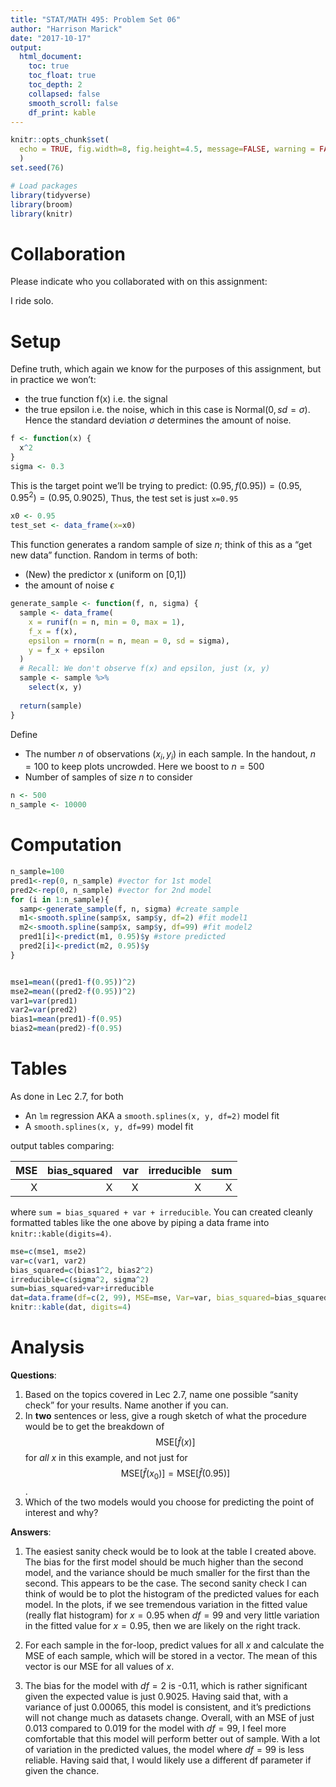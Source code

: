 ```yaml
---
title: "STAT/MATH 495: Problem Set 06"
author: "Harrison Marick"
date: "2017-10-17"
output:
  html_document:
    toc: true
    toc_float: true
    toc_depth: 2
    collapsed: false
    smooth_scroll: false
    df_print: kable
---
```


```r
knitr::opts_chunk$set(
  echo = TRUE, fig.width=8, fig.height=4.5, message=FALSE, warning = FALSE
  )
set.seed(76)

# Load packages
library(tidyverse)
library(broom)
library(knitr)
```





# Collaboration

Please indicate who you collaborated with on this assignment: 

I ride solo. 


# Setup

Define truth, which again we know for the purposes of this assignment, but in
practice we won't:

* the true function f(x) i.e. the signal
* the true epsilon i.e. the noise, which in this case is Normal$(0, sd=\sigma)$.
Hence the standard deviation $\sigma$ determines the amount of noise.

```r
f <- function(x) {
  x^2
}
sigma <- 0.3
```

This is the target point we'll be trying to predict: $(0.95, f(0.95)) = (0.95, 0.95^2) = (0.95, 0.9025)$, Thus, the test set is just `x=0.95`

```r
x0 <- 0.95
test_set <- data_frame(x=x0)
```

This function generates a random sample of size $n$; think of this as a "get new
data" function. Random in terms of both:

* (New) the predictor x (uniform on [0,1])
* the amount of noise $\epsilon$

```r
generate_sample <- function(f, n, sigma) {
  sample <- data_frame(
    x = runif(n = n, min = 0, max = 1),
    f_x = f(x),
    epsilon = rnorm(n = n, mean = 0, sd = sigma),
    y = f_x + epsilon
  )
  # Recall: We don't observe f(x) and epsilon, just (x, y)
  sample <- sample %>% 
    select(x, y)
  
  return(sample)
}
```

Define

* The number $n$ of observations $(x_i, y_i)$ in each sample. In the handout,
$n=100$ to keep plots uncrowded. Here we boost to $n=500$
* Number of samples of size $n$ to consider

```r
n <- 500
n_sample <- 10000
```


# Computation

```r
n_sample=100
pred1<-rep(0, n_sample) #vector for 1st model
pred2<-rep(0, n_sample) #vector for 2nd model
for (i in 1:n_sample){
  samp<-generate_sample(f, n, sigma) #create sample
  m1<-smooth.spline(samp$x, samp$y, df=2) #fit model1
  m2<-smooth.spline(samp$x, samp$y, df=99) #fit model2
  pred1[i]<-predict(m1, 0.95)$y #store predicted
  pred2[i]<-predict(m2, 0.95)$y 
}


mse1=mean((pred1-f(0.95))^2)
mse2=mean((pred2-f(0.95))^2)
var1=var(pred1)
var2=var(pred2)
bias1=mean(pred1)-f(0.95)
bias2=mean(pred2)-f(0.95)
```


# Tables

As done in Lec 2.7, for both

* An `lm` regression AKA a `smooth.splines(x, y, df=2)` model fit 
* A `smooth.splines(x, y, df=99)` model fit 

output tables comparing:

|  MSE| bias_squared|   var| irreducible|   sum|
|----:|------------:|-----:|-----------:|-----:|
|     X|           X  |     X |      X |         X |

where `sum = bias_squared + var + irreducible`. You can created cleanly formatted tables like the one above by piping a data frame into `knitr::kable(digits=4)`.

```r
mse=c(mse1, mse2)
var=c(var1, var2)
bias_squared=c(bias1^2, bias2^2)
irreducible=c(sigma^2, sigma^2)
sum=bias_squared+var+irreducible
dat=data.frame(df=c(2, 99), MSE=mse, Var=var, bias_squared=bias_squared, irreducible=irreducible, sum=sum)
knitr::kable(dat, digits=4)
```


# Analysis

**Questions**:

1. Based on the topics covered in Lec 2.7, name one possible "sanity check" for your results. Name another if you can.
1. In **two** sentences or less, give a rough sketch of what the procedure would
be to get the breakdown of $$\mbox{MSE}\left[\widehat{f}(x)\right]$$ for *all*
$x$ in this example, and not just for $$\mbox{MSE}\left[\widehat{f}(x_0)\right]
= \mbox{MSE}\left[\widehat{f}(0.95)\right]$$.
1. Which of the two models would you choose for predicting the point of interest and why?

**Answers**:

1. The easiest sanity check would be to look at the table I created above. The bias for the first model should be much higher than the second model, and the variance should be much smaller for the first than the second. This appears to be the case. The second sanity check I can think of would be to plot the histogram of the predicted values for each model. In the plots, if we see tremendous variation in the fitted value (really flat histogram) for $x=0.95$ when $df=99$ and very little variation in the fitted value for $x=0.95$, then we are likely on the right track.

2. For each sample in the for-loop, predict values for all $x$ and calculate the MSE of each sample, which will be stored in a vector. The mean of this vector is our MSE for all values of $x$.

3. The bias for the model with $df=2$ is -0.11, which is rather significant given the expected value is just 0.9025. Having said that, with a variance of just 0.00065, this model is consistent, and it's predictions will not change much as datasets change. Overall, with an MSE of just 0.013 compared to 0.019 for the model with $df=99$, I feel more comfortable that this model will perform better out of sample. With a lot of variation in the predicted values, the model where $df=99$ is less reliable. Having said that, I would likely use a different df parameter if given the chance. 

